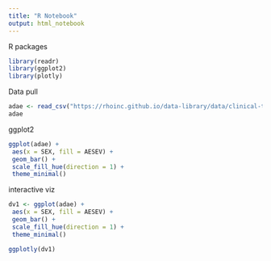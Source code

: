 ```yaml
---
title: "R Notebook"
output: html_notebook
---
```


R packages
```r
library(readr)
library(ggplot2)
library(plotly)
```

Data pull

```r
adae <- read_csv("https://rhoinc.github.io/data-library/data/clinical-trials/adam/adae.csv")
adae
```


ggplot2
```r

ggplot(adae) +
 aes(x = SEX, fill = AESEV) +
 geom_bar() +
 scale_fill_hue(direction = 1) +
 theme_minimal()

```


interactive viz
```r

dv1 <- ggplot(adae) +
 aes(x = SEX, fill = AESEV) +
 geom_bar() +
 scale_fill_hue(direction = 1) +
 theme_minimal()

ggplotly(dv1)

```

